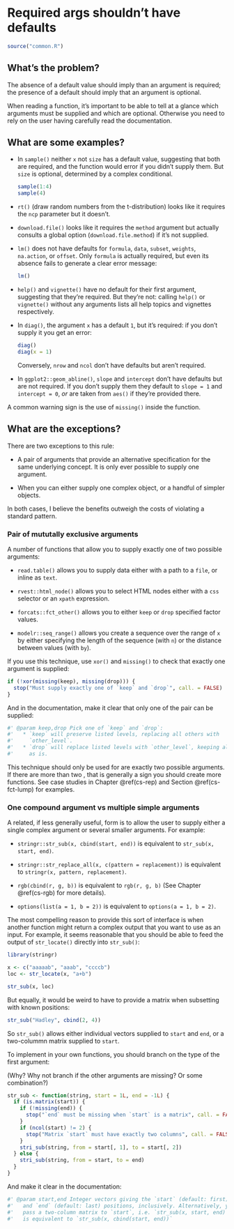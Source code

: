# Required args shouldn't have defaults {#def-required}

```r
source("common.R")
```

## What's the problem?

The absence of a default value should imply than an argument is required; the presence of a default should imply that an argument is optional.

When reading a function, it's important to be able to tell at a glance which arguments must be supplied and which are optional.
Otherwise you need to rely on the user having carefully read the documentation.

## What are some examples?

-   In `sample()` neither `x` not `size` has a default value, suggesting that both are required, and the function would error if you didn't supply them.
    But `size` is optional, determined by a complex conditional.

    ```r
    sample(1:4)
    sample(4)
    ```

-   `rt()` (draw random numbers from the t-distribution) looks like it requires the `ncp` parameter but it doesn't.

-   `download.file()` looks like it requires the `method` argument but actually consults a global option (`download.file.method`) if it's not supplied.

-   `lm()` does not have defaults for `formula`, `data`, `subset`, `weights`, `na.action`, or `offset`.
    Only `formula` is actually required, but even its absence fails to generate a clear error message:

    ```r
    lm()
    ```

-   `help()` and `vignette()` have no default for their first argument, suggesting that they're required.
    But they're not: calling `help()` or `vignette()` without any arguments lists all help topics and vignettes respectively.

-   In `diag()`, the argument `x` has a default `1`, but it's required: if you don't supply it you get an error:

    ```r
    diag()
    diag(x = 1)
    ```

    Conversely, `nrow` and `ncol` don't have defaults but aren't required.

-   In `ggplot2::geom_abline()`, `slope` and `intercept` don't have defaults but are not required.
    If you don't supply them they default to `slope = 1` and `intercept = 0`, *or* are taken from `aes()` if they're provided there.

A common warning sign is the use of `missing()` inside the function.

## What are the exceptions?

There are two exceptions to this rule:

-   A pair of arguments that provide an alternative specification for the same underlying concept.
    It is only ever possible to supply one argument.

-   When you can either supply one complex object, or a handful of simpler objects.

In both cases, I believe the benefits outweigh the costs of violating a standard pattern.

### Pair of mututally exclusive arguments {#args-mutually-exclusive}

A number of functions that allow you to supply exactly one of two possible arguments:

-   `read.table()` allows you to supply data either with a path to a `file`, or inline as `text`.

-   `rvest::html_node()` allows you to select HTML nodes either with a `css` selector or an `xpath` expression.

-   `forcats::fct_other()` allows you to either `keep` or `drop` specified factor values.

-   `modelr::seq_range()` allows you create a sequence over the range of `x` by either specifying the length of the sequence (with `n`) or the distance between values (with `by`).

If you use this technique, use `xor()` and `missing()` to check that exactly one argument is supplied:

```r
if (!xor(missing(keep), missing(drop))) {
  stop("Must supply exactly one of `keep` and `drop`", call. = FALSE)
}
```

And in the documentation, make it clear that only one of the pair can be supplied:

```r
#' @param keep,drop Pick one of `keep` and `drop`:
#'   * `keep` will preserve listed levels, replacing all others with 
#'     `other_level`.
#'   * `drop` will replace listed levels with `other_level`, keeping all
#'     as is.
```

This technique should only be used for are exactly two possible arguments.
If there are more than two , that is generally a sign you should create more functions.
See case studies in Chapter \@ref(cs-rep) and Section \@ref(cs-fct-lump) for examples.

### One compound argument vs multiple simple arguments {#args-compound}

A related, if less generally useful, form is to allow the user to supply either a single complex argument or several smaller arguments.
For example:

-   `stringr::str_sub(x, cbind(start, end))` is equivalent to `str_sub(x, start, end)`.

-   `stringr::str_replace_all(x, c(pattern = replacement))` is equivalent to `stringr(x, pattern, replacement)`.

-   `rgb(cbind(r, g, b))` is equivalent to `rgb(r, g, b)` (See Chapter \@ref(cs-rgb) for more details).

-   `options(list(a = 1, b = 2))` is equivalent to `options(a = 1, b = 2)`.

The most compelling reason to provide this sort of interface is when another function might return a complex output that you want to use as an input.
For example, it seems reasonable that you should be able to feed the output of `str_locate()` directly into `str_sub()`:

```r
library(stringr)

x <- c("aaaaab", "aaab", "ccccb")
loc <- str_locate(x, "a+b")

str_sub(x, loc)
```

But equally, it would be weird to have to provide a matrix when subsetting with known positions:

```r
str_sub("Hadley", cbind(2, 4))
```

So `str_sub()` allows either individual vectors supplied to `start` and `end`, or a two-colummn matrix supplied to `start`.

To implement in your own functions, you should branch on the type of the first argument:

(Why? Why not branch if the other arguments are missing? Or some combination?)

```r
str_sub <- function(string, start = 1L, end = -1L) {
  if (is.matrix(start)) {
    if (!missing(end)) {
      stop("`end` must be missing when `start` is a matrix", call. = FALSE)
    }
    if (ncol(start) != 2) {
      stop("Matrix `start` must have exactly two columns", call. = FALSE)
    }
    stri_sub(string, from = start[, 1], to = start[, 2])
  } else {
    stri_sub(string, from = start, to = end)
  }
}
```

And make it clear in the documentation:

```r
#' @param start,end Integer vectors giving the `start` (default: first)
#'   and `end` (default: last) positions, inclusively. Alternatively, you
#'   pass a two-column matrix to `start`, i.e. `str_sub(x, start, end)`
#'   is equivalent to `str_sub(x, cbind(start, end))`
```
